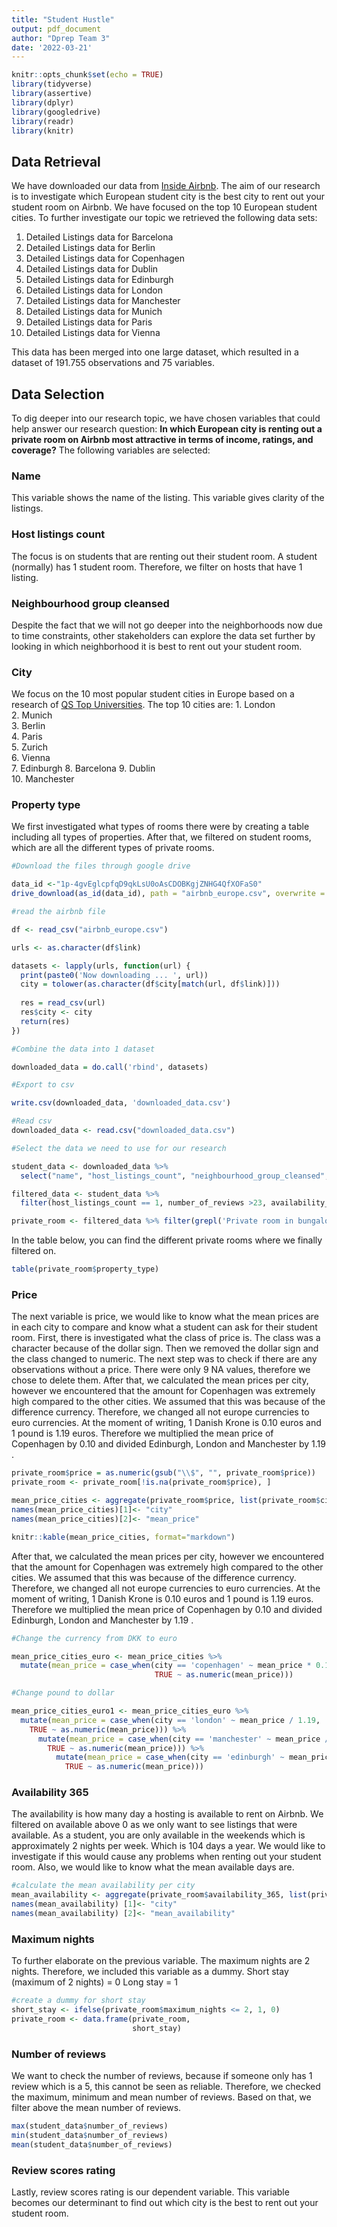 ```yaml
---
title: "Student Hustle"
output: pdf_document
author: "Dprep Team 3"
date: '2022-03-21'
---
```


```r
knitr::opts_chunk$set(echo = TRUE)
library(tidyverse)
library(assertive)
library(dplyr)
library(googledrive)
library(readr)
library(knitr)
```

## Data Retrieval
We have downloaded our data from [Inside Airbnb](http://insideairbnb.com/get-the-data.html). The aim of our research is to investigate which European student city is the best city to rent out your student room on Airbnb. We have focused on the top 10 European student cities. To further investigate our topic we retrieved the following data sets:

1. Detailed Listings data for Barcelona
2. Detailed Listings data for Berlin
3. Detailed Listings data for Copenhagen
4. Detailed Listings data for Dublin
5. Detailed Listings data for Edinburgh
6. Detailed Listings data for London
7. Detailed Listings data for Manchester
8. Detailed Listings data for Munich
9. Detailed Listings data for Paris
10. Detailed Listings data for Vienna

This data has been merged into one large dataset, which resulted in a dataset of 191.755 observations and 75 variables.

## Data Selection
To dig deeper into our research topic, we have chosen variables that could help answer our research question: **In which European city is renting out a private room on Airbnb most attractive in terms of income, ratings, and coverage?** The following variables are selected:

### Name
This variable shows the name of the listing. This variable gives clarity of the listings. 

### Host listings count
The focus is on students that are renting out their student room. A student (normally) has 1 student room. Therefore, we filter on hosts that have 1 listing. 

### Neighbourhood group cleansed
Despite the fact that we will not go deeper into the neighborhoods now due to time constraints, other stakeholders can explore the data set further by looking in which neighborhood it is best to rent out your student room.

### City
We focus on the 10 most popular student cities in Europe based on a research of [QS Top Universities](https://www.topuniversities.com/best-student-cities). The top 10 cities are:
1.  London    
2.  Munich    
3.  Berlin    
4.  Paris     
5.  Zurich    
6.  Vienna    
7.  Edinburgh 
8.  Barcelona 
9.  Dublin    
10. Manchester

### Property type
We first investigated what types of rooms there were by creating a table including all types of properties. After that, we filtered on student rooms, which are all the different types of private rooms. 

```r
#Download the files through google drive

data_id <-"1p-4gvEglcpfqD9qkLsU0oAsCDOBKgjZNHG4QfXOFaS0"
drive_download(as_id(data_id), path = "airbnb_europe.csv", overwrite = TRUE)

#read the airbnb file

df <- read_csv("airbnb_europe.csv")

urls <- as.character(df$link)

datasets <- lapply(urls, function(url) {
  print(paste0('Now downloading ... ', url))
  city = tolower(as.character(df$city[match(url, df$link)]))
  
  res = read_csv(url)
  res$city <- city
  return(res)
})

#Combine the data into 1 dataset

downloaded_data = do.call('rbind', datasets) 

#Export to csv

write.csv(downloaded_data, 'downloaded_data.csv')

#Read csv
downloaded_data <- read.csv("downloaded_data.csv")

#Select the data we need to use for our research

student_data <- downloaded_data %>%
  select("name", "host_listings_count", "neighbourhood_group_cleansed", "city", "property_type", "price", "availability_365", "maximum_nights", "number_of_reviews", "review_scores_rating")

filtered_data <- student_data %>%
  filter(host_listings_count == 1, number_of_reviews >23, availability_365 >0)

private_room <- filtered_data %>% filter(grepl('Private room in bungalow|Private room in cabin|Private room in casa particular|Private room in castle|Private room in chalet Private room|Private room in condominium (condo)|Private room in cottage|Private room in floor|Private room in guest suite|Private room in guesthouse|Private room in hostel|Private room in houseboat|Private room in loft|Private room in rental unit|Private room in residential home|Private room in serviced apartment|Private room in tiny house|Private room in townhouse|Private room in treehouse|Private room in villa', property_type))

```
In the table below, you can find the different private rooms where we finally filtered on.

```r
table(private_room$property_type)
```

### Price
The next variable is price, we would like to know what the mean prices are in each city to compare and know what a student can ask for their student room. First, there is investigated what the class of price is. The class was a character because of the dollar sign. Then we removed the dollar sign and the class changed to numeric. The next step was to check if there are any observations without a price. There were only 9 NA values, therefore we chose to delete them. After that, we calculated the mean prices per city, however we encountered that the amount for Copenhagen was extremely high compared to the other cities. We assumed that this was because of the difference currency. Therefore, we changed all not europe currencies to euro currencies. At the moment of writing, 1 Danish Krone is 0.10 euros and 1 pound is 1.19 euros. Therefore we multiplied the mean price of Copenhagen by 0.10 and divided Edinburgh, London and Manchester by 1.19 . 
```r
private_room$price = as.numeric(gsub("\\$", "", private_room$price))
private_room <- private_room[!is.na(private_room$price), ]
```

```r
mean_price_cities <- aggregate(private_room$price, list(private_room$city), FUN=mean)
names(mean_price_cities)[1]<- "city"
names(mean_price_cities)[2]<- "mean_price"
```
```r
knitr::kable(mean_price_cities, format="markdown")
```

After that, we calculated the mean prices per city, however we encountered that the amount for Copenhagen was extremely high compared to the other cities. We assumed that this was because of the difference currency. Therefore, we changed all not europe currencies to euro currencies. At the moment of writing, 1 Danish Krone is 0.10 euros and 1 pound is 1.19 euros. Therefore we multiplied the mean price of Copenhagen by 0.10 and divided Edinburgh, London and Manchester by 1.19 . 
```r
#Change the currency from DKK to euro

mean_price_cities_euro <- mean_price_cities %>%
  mutate(mean_price = case_when(city == 'copenhagen' ~ mean_price * 0.10,
                                TRUE ~ as.numeric(mean_price)))

#Change pound to dollar

mean_price_cities_euro1 <- mean_price_cities_euro %>%
  mutate(mean_price = case_when(city == 'london' ~ mean_price / 1.19,
    TRUE ~ as.numeric(mean_price))) %>%
      mutate(mean_price = case_when(city == 'manchester' ~ mean_price / 1.19,
        TRUE ~ as.numeric(mean_price))) %>%
          mutate(mean_price = case_when(city == 'edinburgh' ~ mean_price / 1.19,
            TRUE ~ as.numeric(mean_price)))
```

### Availability 365
The availability is how many day a hosting is available to rent on Airbnb. We filtered on available above 0 as we only want to see listings that were available. As a student, you are only available in the weekends which is approximately 2 nights per week. Which is 104 days a year. We would like to investigate if this would cause any problems when renting out your student room. Also, we would like to know what the mean available days are. 
```r
#calculate the mean availability per city
mean_availability <- aggregate(private_room$availability_365, list(private_room$city), FUN=mean)
names(mean_availability) [1]<- "city"
names(mean_availability) [2]<- "mean_availability"
```

### Maximum nights
To further elaborate on the previous variable. The maximum nights are 2 nights. Therefore, we included this variable as a dummy. 
Short stay (maximum of 2 nights) = 0
Long stay = 1
```r
#create a dummy for short stay 
short_stay <- ifelse(private_room$maximum_nights <= 2, 1, 0)
private_room <- data.frame(private_room,
                           short_stay)
```

### Number of reviews
We want to check the number of reviews, because if someone only has 1 review which is a 5, this cannot be seen as reliable. Therefore, we checked the maximum, minimum and mean number of reviews. Based on that, we filter above the mean number of reviews. 
```r
max(student_data$number_of_reviews)
min(student_data$number_of_reviews)
mean(student_data$number_of_reviews)
```

### Review scores rating
Lastly, review scores rating is our dependent variable. This variable becomes our determinant to find out which city is the best to rent out your student room. 
